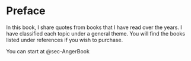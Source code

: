 # Preface {.unnumbered}

In this book, I share quotes from books that I have read over the years. I have classified each topic under a general theme. You will find the books listed under references if you wish to purchase.

You can start at @sec-AngerBook
